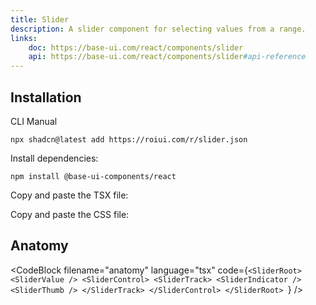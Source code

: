 ```yaml
---
title: Slider
description: A slider component for selecting values from a range.
links:
    doc: https://base-ui.com/react/components/slider
    api: https://base-ui.com/react/components/slider#api-reference
---
```


<ComponentPreview name="slider-demo" />

## Installation

<InstallationTabs>

<InstallationTabsList>
    <InstallationTabsTrigger value="cli">CLI</InstallationTabsTrigger>
    <InstallationTabsTrigger value="manual">Manual</InstallationTabsTrigger>
</InstallationTabsList>

<InstallationTabsContent value="cli">

```package-install
npx shadcn@latest add https://roiui.com/r/slider.json
```

</InstallationTabsContent>

<InstallationTabsContent value="manual">

Install dependencies:

```package-install
npm install @base-ui-components/react
```

Copy and paste the TSX file:

<ComponentSource
    src="registry/brook/ui/slider/slider.tsx"
    title="components/ui/slider.tsx"
    collapsible={true}
/>

Copy and paste the CSS file:

<ComponentSource
    src="registry/brook/ui/slider/slider.module.css"
    title="components/ui/slider.module.css"
    language="css"
    collapsible={true}
/>

</InstallationTabsContent>

</InstallationTabs>

## Anatomy

<CodeBlock
filename="anatomy"
  language="tsx"
  code={`<SliderRoot>
    <SliderValue />
    <SliderControl>
        <SliderTrack>
            <SliderIndicator />
            <SliderThumb />
        </SliderTrack>
    </SliderControl>
</SliderRoot>
`} />
